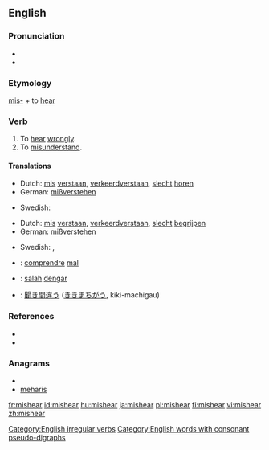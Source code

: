 ==English==

===Pronunciation===
* {{IPA|/'mɪshiɾ/}}
* {{rhymes|ɪə(r)}}

===Etymology===
[[mis-]] + to [[hear]]

===Verb===
{{en-verb|mishears|mishearing|misheard}}

# To [[hear]] [[wrongly]].
# To [[misunderstand]].

====Translations====
{{trans-top|to hear wrongly}}
* Dutch: [[mis]] [[verstaan]], [[verkeerd]][[ verstaan]], [[slecht]] [[horen]]
* German: [[mißverstehen]]
{{trans-mid}}
* Swedish: {{t-|sv|missuppfatta}}
{{trans-bottom}}

{{trans-top|to understand wrongly}}
* Dutch: [[mis]] [[verstaan]], [[verkeerd]][[ verstaan]], [[slecht]] [[begrijpen]]
* German: [[mißverstehen]]
{{trans-mid}}
* Swedish: {{t-|sv|missuppfatta}}, {{t+|sv|missförstå}}
{{trans-bottom}}

{{checktrans-top}}
* {{ttbc|French}}: [[comprendre]] [[mal]]
* {{ttbc|Indonesian}}: [[salah]] [[dengar]]
{{checktrans-mid}}
* {{ttbc|Japanese}}: [[聞き間違う]] ([[ききまちがう]], kiki-machigau)
{{checktrans-bottom}}

===References===
* {{R:Century 1911}}
* {{R:Webster 1913}}

===Anagrams===
* {{alphagram|aehimrs}}
* [[meharis#English|meharis]]

[[Category:English irregular verbs]]
[[Category:English words with consonant pseudo-digraphs]]

[[fr:mishear]]
[[id:mishear]]
[[hu:mishear]]
[[ja:mishear]]
[[pl:mishear]]
[[fi:mishear]]
[[vi:mishear]]
[[zh:mishear]]